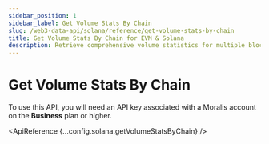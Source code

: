 ```yaml
---
sidebar_position: 1
sidebar_label: Get Volume Stats By Chain
slug: /web3-data-api/solana/reference/get-volume-stats-by-chain
title: Get Volume Stats By Chain for EVM & Solana
description: Retrieve comprehensive volume statistics for multiple blockchain networks, including total volume, active wallets, and transaction counts.
---
```



# Get Volume Stats By Chain <MainnetBadge />  <PremiumEndpointBadge />

<Admonition type="info" icon="💡" title="Premium Endpoint">
  <p>
    To use this API, you will need an API key associated with a Moralis account
    on the <strong>Business</strong> plan or higher.
  </p>
</Admonition>

<ApiReference {...config.solana.getVolumeStatsByChain} />
